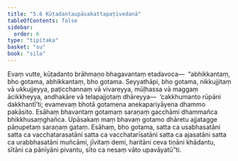 ```yaml
---
title: "5.6 Kūṭadantaupāsakattapaṭivedanā"
tableOfContents: false
sidebar:
  order: 6
type: "tipitaka"
basket: "su"
book: "sila"
---
```



<DynamicBreadcrumb />

<Division number="354" book="sila" bookNo="6" page="140">

<Paragraph number="590" book="sila">
Evaṃ vutte, kūṭadanto brāhmaṇo bhagavantaṃ etadavoca—  “abhikkantaṃ, bho gotama, abhikkantaṃ, bho gotama. Seyyathāpi, bho gotama, nikkujjitaṃ vā ukkujjeyya, paṭicchannaṃ vā vivareyya, mūḷhassa vā maggaṃ ācikkheyya, andhakāre vā telapajjotaṃ dhāreyya—  ‘cakkhumanto rūpāni dakkhantī’ti; evamevaṃ bhotā gotamena anekapariyāyena dhammo pakāsito. Esāhaṃ bhavantaṃ gotamaṃ saraṇaṃ gacchāmi dhammañca bhikkhusaṃghañca. Upāsakaṃ maṃ bhavaṃ gotamo dhāretu ajjatagge pāṇupetaṃ saraṇaṃ gataṃ. Esāhaṃ, bho gotama, satta ca usabhasatāni satta ca vacchatarasatāni satta ca vacchatarīsatāni satta ca ajasatāni satta ca urabbhasatāni muñcāmi, jīvitaṃ demi, haritāni ceva tiṇāni khādantu, sītāni ca pānīyāni pivantu, sīto ca nesaṃ vāto upavāyatū”ti.
</Paragraph>
</Division>